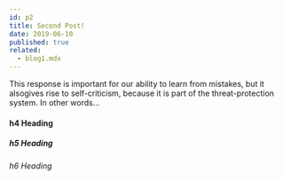 ```yaml
---
id: p2
title: Second Post!
date: 2019-06-10
published: true
related: 
  - blog1.mdx
---
```


This response is important for our ability to learn from mistakes, but it alsogives rise to self-criticism, because it is part of the threat-protection system. In other words…

#### h4 Heading

##### h5 Heading

###### h6 Heading
